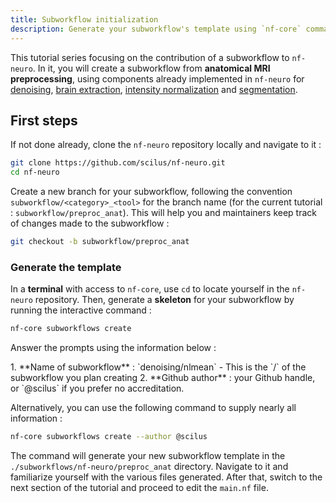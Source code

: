 ```yaml
---
title: Subworkflow initialization
description: Generate your subworkflow's template using `nf-core` commands.
---
```



This tutorial series focusing on the contribution of a subworkflow to `nf-neuro`. In it, you will create a subworkflow
from **anatomical MRI preprocessing**, using components already implemented in `nf-neuro` for
[denoising](/nf-neuro/api/modules/preproc_anat), [brain extraction](/nf-neuro/api/modules/betcrop/antsbet),
[intensity normalization](/nf-neuro/api/modules/preproc/n4) and [segmentation](/nf-neuro/api/subworkflows/anatomical_segmentation).

## First steps

If not done already, clone the `nf-neuro` repository locally and navigate to it :

```bash
git clone https://github.com/scilus/nf-neuro.git
cd nf-neuro
```

Create a new branch for your subworkflow, following the convention `subworkflow/<category>_<tool>`
for the branch name (for the current tutorial : `subworkflow/preproc_anat`). This will help
you and maintainers keep track of changes made to the subworkflow :

```bash
git checkout -b subworkflow/preproc_anat
```

### Generate the template

In a **terminal** with access to `nf-core`, use `cd` to locate yourself in the `nf-neuro`
repository. Then, generate a **skeleton** for your subworkflow by running the interactive command :

```bash
nf-core subworkflows create
```

Answer the prompts using the information below :

<Steps>
1. **Name of subworkflow** : `denoising/nlmean`
    - This is the `<category>/<tool>` of the subworkflow you plan creating
2. **Github author** : your Github handle, or `@scilus` if you prefer no accreditation.
</Steps>

Alternatively, you can use the following command to supply nearly all information :

```bash
nf-core subworkflows create --author @scilus
```

The command will generate your new subworkflow template in the `./subworkflows/nf-neuro/preproc_anat`
directory. Navigate to it and familiarize yourself with the various files generated. After that,
switch to the next section of the tutorial and proceed to edit the `main.nf` file.